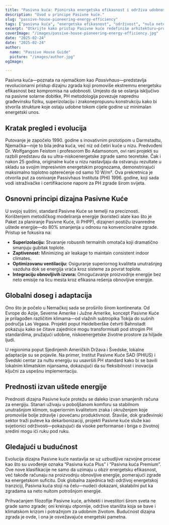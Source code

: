 ```yaml
---
title: "Pasivna kuća: Pionirska energetska efikasnost i održiva udobnost"
description: "Uvod u principe Pasivne kuće."
slug: "passive-house-pioneering-energy-efficiency"
tags: ["pasivna kuća", "energetska efikasnost", "održivost", "nula neto"]
excerpt: "Otkrijte kako pristup Pasivne kuće redefiniše arhitekturu—pružajući superiornu unutrašnju udobnost, drastično smanjenu potrošnju energije i značajno smanjenje emisije ugljen-dioksida, bez obzira na tip zgrade ili klimu."
coverImage: "/images/passive-house-pioneering-energy-efficiency.jpg"
date: "2025-02-24"
date: "2025-02-24"
author: 
  name: "Passive House Guide"
  picture: "/images/author.jpg"
ogImage: 

---
```

Pasivna kuća—poznata na njemačkom kao *Passivhaus*—predstavlja revolucionarni pristup dizajnu zgrada koji promoviše ekstremnu energetsku efikasnost bez kompromisa na udobnosti. Umjesto da se oslanja isključivo na pasivne solarne dobitke, PH metodologija povezuje naprednu građevinsku fiziku, superizolaciju i zrakonepropusnu konstrukciju kako bi stvorila strukture koje ostaju udobne tokom cijele godine uz minimalan energetski unos.

## Kratak pregled i evolucija

Putovanje je započelo 1990. godine s inovativnim prototipom u Darmstadtu, Njemačka—nije to bila jedna kuća, već niz od četiri kuće u nizu. Predvođeni Dr. Wolfgangom Feistom i profesorom Bo Adamsonom, ovi rani projekti su razbili predstavu da su ultra-niskoenergetske zgrade samo teoretske. Čak i nakon 25 godina, originalne kuće u nizu nastavljaju da ostvaruju rezultate u skladu sa svojim impresivnim energetskim prognozama, demonstrirajući maksimalno toplotno opterećenje od samo 10 W/m². Ova prekretnica je otvorila put za osnivanje Passivhaus Instituta (PHI) 1996. godine, koji sada vodi istraživačke i certifikacione napore za PH zgrade širom svijeta.
## Osnovni principi dizajna Pasivne Kuće

U svojoj suštini, standard Pasivne Kuće se temelji na preciznosti. Korištenjem metodičkog modeliranja energije (koristeći alate kao što je Paket za planiranje Pasivne Kuće, ili PHPP), dizajneri postižu izvanredne uštede energije—do 80% smanjenja u odnosu na konvencionalne zgrade. Pristup se fokusira na:
- **Superizolaciju:** Stvaranje robusnih termalnih omotača koji dramatično smanjuju gubitak toplote.
- **Zaptivenost:** Minimizing air leakage to maintain consistent indoor climates.
- **Optimizovanu ventilaciju:** Osiguranje superiornog kvaliteta unutrašnjeg vazduha dok se energija vraća kroz sisteme za povrat toplote.
- **Integraciju obnovljivih izvora:** Omogućavanje proizvodnje energije bez neto emisije na licu mesta kroz efikasna rešenja obnovljive energije.

## Globalni doseg i adaptacija

Ono što je počelo u Nemačkoj sada se proširilo širom kontinenata. Od Evrope do Azije, Severne Amerike i Južne Amerike, koncept Pasivne Kuće je prilagođen različitim klimama—od vlažnih subtropika Tokija do sušnih područja Las Vegasa. Projekti poput Heidelberške četvrti Bahnstadt pokazuju kako se čitave zajednice mogu transformisati pod strogim PH standardima, pružajući udobne, niskoenergetske životne prostore za hiljade ljudi.

U regionima poput Sjedinjenih Američkih Država i Švedske, lokalne adaptacije su se pojavile. Na primer, Institut Pasivne Kuće SAD (PHIUS) i Švedski centar za nultu energiju su usavršili PH standard kako bi se bavili lokalnim klimatskim nijansama, dokazujući da su fleksibilnost i inovacija ključni za uspešnu implementaciju.
## Prednosti izvan uštede energije

Prednosti dizajna Pasivne kuće protežu se daleko izvan smanjenih računa za energiju. Stanari uživaju u poboljšanom komforu sa stabilnom unutrašnjom klimom, superiornim kvalitetom zraka i okruženjem koje promoviše bolje zdravlje i povećanu produktivnost. Štaviše, dok građevinski sektor traži puteve ka dekarbonizaciji, projekti Pasivne kuće služe kao svjetionici održivosti—pokazujući da visoke performanse i briga o životnoj sredini mogu ići ruku pod ruku.

## Gledajući u budućnost

Evolucija dizajna Pasivne kuće nastavlja se uz uzbudljive razvojne procese kao što su uvođenje oznaka “Pasivna kuća Plus” i “Pasivna kuća Premium”. Ove nove klasifikacije ne samo da uzimaju u obzir energetsku efikasnost, već takođe računaju na proizvodnju obnovljive energije, pomerajući zgrade ka energetskom suficitu. Dok globalna zajednica teži održivoj energetskoj tranziciji, Pasivna kuća stoji na čelu—nudeći dokazani, skalabilni put ka zgradama sa neto nultom potrošnjom energije.

Prihvaćanjem filozofije Pasivne kuće, arhitekti i investitori širom sveta ne grade samo zgrade; oni kreiraju otpornije, održive staništa koja se bave i klimatskom krizom i potražnjom za udobnim životom. Budućnost dizajna zgrada je ovde, i ona je osvežavajuće energetski pametna.
